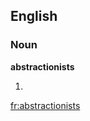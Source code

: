 ==English==

===Noun===
'''abstractionists'''

# {{plural of|[[abstractionist]]}}

[[fr:abstractionists]]